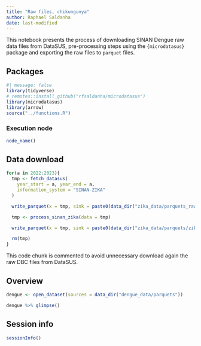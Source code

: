 ```yaml
---
title: "Raw files, chikungunya"
author: Raphael Saldanha
date: last-modified
---
```


This notebook presents the process of downloading SINAN Dengue raw data files from DataSUS, pre-processing steps using the `{microdatasus}` package and exporting the raw files to `parquet` files.

## Packages

```r
#| message: false
library(tidyverse)
# remotes::install_github("rfsaldanha/microdatasus")
library(microdatasus)
library(arrow)
source("../functions.R")
```

### Execution node

```r
node_name()
```

## Data download

```r
for(a in 2022:2023){
  tmp <- fetch_datasus(
    year_start = a, year_end = a,
    information_system = "SINAN-ZIKA"
  )

  write_parquet(x = tmp, sink = paste0(data_dir("zika_data/parquets_raw/raw_zika_"),a, ".parquet"))

  tmp <- process_sinan_zika(data = tmp)

  write_parquet(x = tmp, sink = paste0(data_dir("zika_data/parquets/zika_"), a, ".parquet"))

  rm(tmp)
}
```

::: callout-warning
This code chunk is commented to avoid unnecessary download again the raw DBC files from DataSUS.
:::

## Overview

```r
dengue <- open_dataset(sources = data_dir("dengue_data/parquets"))
```

```r
dengue %>% glimpse()
```

## Session info

```r
sessionInfo()
```
